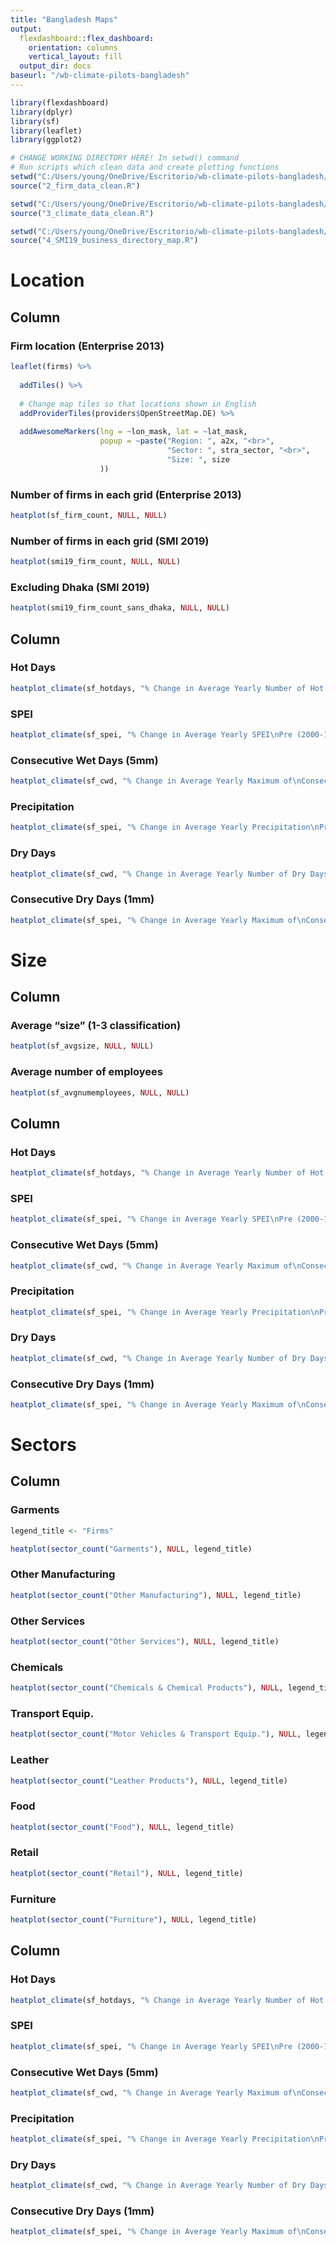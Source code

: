 ```yaml
---
title: "Bangladesh Maps"
output: 
  flexdashboard::flex_dashboard:
    orientation: columns
    vertical_layout: fill
  output_dir: docs
baseurl: "/wb-climate-pilots-bangladesh"
---
```


```r
library(flexdashboard)
library(dplyr)
library(sf)
library(leaflet)
library(ggplot2)
```


```r
# CHANGE WORKING DIRECTORY HERE! In setwd() command
# Run scripts which clean data and create plotting functions
setwd("C:/Users/young/OneDrive/Escritorio/wb-climate-pilots-bangladesh/scripts")
source("2_firm_data_clean.R")

setwd("C:/Users/young/OneDrive/Escritorio/wb-climate-pilots-bangladesh/scripts")
source("3_climate_data_clean.R")

setwd("C:/Users/young/OneDrive/Escritorio/wb-climate-pilots-bangladesh/scripts")
source("4_SMI19_business_directory_map.R")
```


Location
=======================================================================

Column {.tabset .tabset-fade data-width=500}
-----------------------------------------------------------------------

### Firm location (Enterprise 2013)

```r
leaflet(firms) %>%
  
  addTiles() %>% 
  
  # Change map tiles so that locations shown in English
  addProviderTiles(providers$OpenStreetMap.DE) %>% 
  
  addAwesomeMarkers(lng = ~lon_mask, lat = ~lat_mask,
                    popup = ~paste("Region: ", a2x, "<br>",
                                   "Sector: ", stra_sector, "<br>",
                                   "Size: ", size
                    ))
```

### Number of firms in each grid (Enterprise 2013)

```r
heatplot(sf_firm_count, NULL, NULL)
```

### Number of firms in each grid (SMI 2019)

```r
heatplot(smi19_firm_count, NULL, NULL)
```

### Excluding Dhaka (SMI 2019)

```r
heatplot(smi19_firm_count_sans_dhaka, NULL, NULL)
```


Column {.tabset .tabset-fade data-width=500}
-----------------------------------------------------------------------

### Hot Days

```r
heatplot_climate(sf_hotdays, "% Change in Average Yearly Number of Hot Days\nPre (2000-10) to Current (2011-21) Period", NULL)
```

### SPEI

```r
heatplot_climate(sf_spei, "% Change in Average Yearly SPEI\nPre (2000-10) to Current (2011-21) Period", NULL)
```

### Consecutive Wet Days (5mm)

```r
heatplot_climate(sf_cwd, "% Change in Average Yearly Maximum of\nConsecutive Wet Days - Pre (2000-10) to Current (2011-21) Period", NULL)
```

### Precipitation

```r
heatplot_climate(sf_spei, "% Change in Average Yearly Precipitation\nPre (2000-10) to Current (2011-21) Period", NULL)
```

### Dry Days

```r
heatplot_climate(sf_cwd, "% Change in Average Yearly Number of Dry Days\nPre (2000-10) to Current (2011-21) Period", NULL)
```

### Consecutive Dry Days (1mm)

```r
heatplot_climate(sf_spei, "% Change in Average Yearly Maximum of\nConsecutive Dry Days - Pre (2000-10) to Current (2011-21) Period", NULL)
```


Size
=======================================================================

Column {.tabset .tabset-fade data-width=500}
-----------------------------------------------------------------------

### Average "size" (1-3 classification)

```r
heatplot(sf_avgsize, NULL, NULL)
```

### Average number of employees 

```r
heatplot(sf_avgnumemployees, NULL, NULL)
```


Column {.tabset .tabset-fade data-width=500}
-----------------------------------------------------------------------

### Hot Days

```r
heatplot_climate(sf_hotdays, "% Change in Average Yearly Number of Hot Days\nPre (2000-10) to Current (2011-21) Period", NULL)
```

### SPEI

```r
heatplot_climate(sf_spei, "% Change in Average Yearly SPEI\nPre (2000-10) to Current (2011-21) Period", NULL)
```

### Consecutive Wet Days (5mm)

```r
heatplot_climate(sf_cwd, "% Change in Average Yearly Maximum of\nConsecutive Wet Days - Pre (2000-10) to Current (2011-21) Period", NULL)
```

### Precipitation

```r
heatplot_climate(sf_spei, "% Change in Average Yearly Precipitation\nPre (2000-10) to Current (2011-21) Period", NULL)
```

### Dry Days

```r
heatplot_climate(sf_cwd, "% Change in Average Yearly Number of Dry Days\nPre (2000-10) to Current (2011-21) Period", NULL)
```

### Consecutive Dry Days (1mm)

```r
heatplot_climate(sf_spei, "% Change in Average Yearly Maximum of\nConsecutive Dry Days - Pre (2000-10) to Current (2011-21) Period", NULL)
```

Sectors
=======================================================================

Column {.tabset .tabset-fade data-width=500}
-----------------------------------------------------------------------

### Garments

```r
legend_title <- "Firms"

heatplot(sector_count("Garments"), NULL, legend_title)
```

### Other Manufacturing

```r
heatplot(sector_count("Other Manufacturing"), NULL, legend_title)
```

### Other Services

```r
heatplot(sector_count("Other Services"), NULL, legend_title)
```

### Chemicals

```r
heatplot(sector_count("Chemicals & Chemical Products"), NULL, legend_title)
```

### Transport Equip.

```r
heatplot(sector_count("Motor Vehicles & Transport Equip."), NULL, legend_title)
```

### Leather

```r
heatplot(sector_count("Leather Products"), NULL, legend_title)
```

### Food

```r
heatplot(sector_count("Food"), NULL, legend_title)
```

### Retail

```r
heatplot(sector_count("Retail"), NULL, legend_title)
```

### Furniture

```r
heatplot(sector_count("Furniture"), NULL, legend_title)
```

Column {.tabset .tabset-fade data-width=500}
-----------------------------------------------------------------------

### Hot Days

```r
heatplot_climate(sf_hotdays, "% Change in Average Yearly Number of Hot Days\nPre (2000-10) to Current (2011-21) Period", NULL)
```

### SPEI

```r
heatplot_climate(sf_spei, "% Change in Average Yearly SPEI\nPre (2000-10) to Current (2011-21) Period", NULL)
```

### Consecutive Wet Days (5mm)

```r
heatplot_climate(sf_cwd, "% Change in Average Yearly Maximum of\nConsecutive Wet Days - Pre (2000-10) to Current (2011-21) Period", NULL)
```

### Precipitation

```r
heatplot_climate(sf_spei, "% Change in Average Yearly Precipitation\nPre (2000-10) to Current (2011-21) Period", NULL)
```

### Dry Days

```r
heatplot_climate(sf_cwd, "% Change in Average Yearly Number of Dry Days\nPre (2000-10) to Current (2011-21) Period", NULL)
```

### Consecutive Dry Days (1mm)

```r
heatplot_climate(sf_spei, "% Change in Average Yearly Maximum of\nConsecutive Dry Days - Pre (2000-10) to Current (2011-21) Period", NULL)
```
